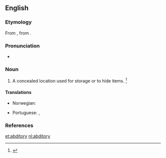 ==English==

===Etymology===
From {{etyl|ML.|en}} {{m|la|abditorium}}, from {{m|la|abdō||to hide}}.

===Pronunciation===
* {{a|US}} {{IPA|/ˈæb.dɪt.ɹi/|/ˈæb.dɪt.ə.ɹi/|lang=en}}

===Noun===
{{en-noun|abditories}}

# {{lb|en|rare}} A concealed location used for storage or to hide items. {{defdate|mid 17th century}}<ref>{{cite-book|editor=Brown, Lesley|title=The Shorter Oxford English Dictionary|year=1933|edition=5th|year_published=2003|publisher=Oxford University Press|location=Oxford, UK|isbn=978-0-19-860575-7|pages=3}}</ref>

====Translations====
{{trans-top|place for hiding or preserving}}
* Norwegian: {{t|no|gjemmested|n}}
{{trans-mid}}
* Portuguese: {{t|pt|escondrijo}}, {{t+|pt|abditório|m}}
{{trans-bottom}}

===References===
<references/>

[[et:abditory]]
[[nl:abditory]]